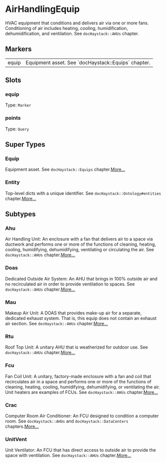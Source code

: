 # AirHandlingEquip
HVAC equipment that conditions and delivers air via one or more fans.
Conditioning of air includes heating, cooling, humidification,
dehumidification, and ventilation. See `docHaystack::AHUs` chapter.
## Markers
<table>
<tbody>
<tr>
<td className='p-2 align-top'><span className='bg-sky-200 rounded-md px-3 py-1 text-sky-700 block font-semibold text-center text-sm'>equip </span></td>
<td className='p-2 align-top'>Equipment asset. See `docHaystack::Equips` chapter.</td>
</tr>
</tbody>
</table>

## Slots

### equip
Type: `Marker`

### points
Type: `Query`



## Super Types
### Equip
Equipment asset.
See `docHaystack::Equips` chapter.[More...](./Equip)

### Entity
Top-level dicts with a unique identifier.
See `docHaystack::Ontology#entities` chapter.[More...](./Entity)


## Subtypes
### Ahu
Air Handling Unit: An enclosure with a fan that delivers air to a space
via ductwork and performs one or more of the functions of cleaning,
heating, cooling, humidifying, dehumidifying, ventilating or circulating
the air.  See `docHaystack::AHUs` chapter.[More...](./Ahu)
### Doas
Dedicated Outside Air System: An AHU that brings in 100% outside air and
no recirculated air in order to provide ventilation to spaces.
See `docHaystack::AHUs` chapter.[More...](./Doas)
### Mau
Makeup Air Unit: A DOAS that provides make-up air for a separate, dedicated
exhaust system. That is, this equip does not contain an exhaust air section.
See `docHaystack::AHUs` chapter.[More...](./Mau)
### Rtu
Roof Top Unit: A unitary AHU that is weatherized for outdoor use.
See `docHaystack::AHUs` chapter.[More...](./Rtu)
### Fcu
Fan Coil Unit: A unitary, factory-made enclosure with a fan and coil
that recirculates air in a space and performs one or more of the
functions of cleaning, heating, cooling, humidifying, dehumidifying,
or ventilating the air. Unit heaters are examples of FCUs.
See `docHaystack::AHUs` chapter.[More...](./Fcu)
### Crac
Computer Room Air Conditioner: An FCU designed to condition a computer
room.  See `docHaystack::AHUs` and `docHaystack::DataCenters` chapters.[More...](./Crac)
### UnitVent
Unit Ventilator: An FCU that has direct access to outside air to provide
the space with ventilation.  See `docHaystack::AHUs` chapter.[More...](./UnitVent)
